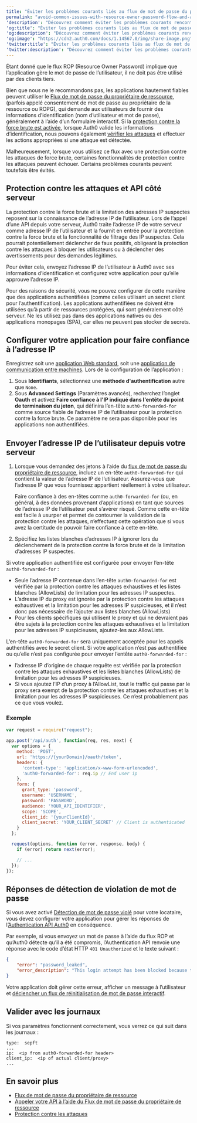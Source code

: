 ---
title: "Éviter les problèmes courants liés au flux de mot de passe du propriétaire de ressource et à la protection contre les attaques"
permalink: "avoid-common-issues-with-resource-owner-password-flow-and-attack-protection"
'description': "Découvrez comment éviter les problèmes courants rencontrés lors de l’utilisation du flux de mot de passe du propriétaire de ressource pour appeler des API côté serveur avec la protection contre les attaques activée."
'og:title': "Éviter les problèmes courants liés au flux de mot de passe du propriétaire de ressource et à la protection contre les attaques"
'og:description': "Découvrez comment éviter les problèmes courants rencontrés lors de l’utilisation du flux de mot de passe du propriétaire de ressource pour appeler des API côté serveur avec la protection contre les attaques activée."
'og:image': "https://cdn2.auth0.com/docs/1.14567.0/img/share-image.png"
'twitter:title': "Éviter les problèmes courants liés au flux de mot de passe du propriétaire de ressource et à la protection contre les attaques"
'twitter:description': "Découvrez comment éviter les problèmes courants rencontrés lors de l’utilisation du flux de mot de passe du propriétaire de ressource pour appeler des API côté serveur avec la protection contre les attaques activée."
---

<Warning>

Étant donné que le flux ROP (Resource Owner Password) implique que l’application gère le mot de passe de l’utilisateur, il ne doit pas être utilisé par des clients tiers.

</Warning>

Bien que nous ne le recommandons pas, les applications hautement fiables peuvent utiliser le [Flux de mot de passe du propriétaire de ressource](/docs/fr-ca/get-started/authentication-and-authorization-flow/resource-owner-password-flow), (parfois appelé consentement de mot de passe au propriétaire de la ressource ou ROPG), qui demande aux utilisateurs de fournir des informations d’identification (nom d’utilisateur et mot de passe), généralement à l’aide d’un formulaire interactif. Si la [protection contre la force brute est activée](/docs/fr-ca/secure/attack-protection/brute-force-protection), lorsque Auth0 valide les informations d’identification, nous pouvons également [vérifier les attaques](/docs/fr-ca/secure/attack-protection) et effectuer les actions appropriées si une attaque est détectée.

Malheureusement, lorsque vous utilisez ce flux avec une protection contre les attaques de force brute, certaines fonctionnalités de protection contre les attaques peuvent échouer. Certains problèmes courants peuvent toutefois être évités.

## Protection contre les attaques et API côté serveur

La protection contre la force brute et la limitation des adresses IP suspectes reposent sur la connaissance de l’adresse IP de l’utilisateur. Lors de l’appel d’une API depuis votre serveur, Auth0 traite l’adresse IP de votre serveur comme adresse IP de l’utilisateur et la fournit en entrée pour la protection contre la force brute et la fonctionnalité de filtrage des IP suspectes. Cela pourrait potentiellement déclencher de faux positifs, obligeant la protection contre les attaques à bloquer les utilisateurs ou à déclencher des avertissements pour des demandes légitimes.

Pour éviter cela, envoyez l’adresse IP de l’utilisateur à Auth0 avec ses informations d’identification et configurez votre application pour qu’elle approuve l’adresse IP.

<Warning>

Pour des raisons de sécurité, vous ne pouvez configurer de cette manière que des applications authentifiées (comme celles utilisant un secret client pour l’authentification). Les applications authentifiées ne doivent être utilisées qu’à partir de ressources protégées, qui sont généralement côté serveur. Ne les utilisez pas dans des applications natives ou des applications monopages (SPA), car elles ne peuvent pas stocker de secrets.

</Warning>

## Configurer votre application pour faire confiance à l’adresse IP

Enregistrez soit une [application Web standard](/docs/fr-ca/get-started/auth0-overview/create-applications/regular-web-apps), soit une [application de communication entre machines](/docs/fr-ca/get-started/auth0-overview/create-applications/machine-to-machine-apps). Lors de la configuration de l’application :

1. Sous **Identifiants**, sélectionnez une **méthode d'authentification** autre que `None`.
2. Sous **Advanced Settings** (Paramètres avancés), recherchez l’onglet **Oauth** et activez **Faire confiance à l'IP indiqué dans l'entête du point de terminaison du jeton**, qui définira l’en-tête `auth0-forwarded-for` comme source fiable de l’adresse IP de l’utilisateur pour la protection contre la force brute. Ce paramètre ne sera pas disponible pour les applications non authentifiées.

## Envoyer l’adresse IP de l’utilisateur depuis votre serveur

1. Lorsque vous demandez des jetons à l’aide du [flux de mot de passe du propriétaire de ressource](/docs/fr-ca/get-started/authentication-and-authorization-flow/resource-owner-password-flow/call-your-api-using-resource-owner-password-flow), incluez un en-tête `auth0-forwarded-for` qui contient la valeur de l’adresse IP de l’utilisateur. Assurez-vous que l’adresse IP que vous fournissez appartient réellement à votre utilisateur.

   <Warning>

   Faire confiance à des en-têtes comme `auth0-forwarded-for` (ou, en général, à des données provenant d’applications) en tant que sources de l’adresse IP de l’utilisateur peut s’avérer risqué. Comme cette en-tête est facile à usurper et permet de contourner la validation de la protection contre les attaques, n’effectuez cette opération que si vous avez la certitude de pouvoir faire confiance à cette en-tête.

   </Warning>

2. Spécifiez les listes blanches d’adresses IP à ignorer lors du déclenchement de la protection contre la force brute et de la limitation d’adresses IP suspectes.

<Card title="Autoriser l’énumération avec une protection contre les attaques exhaustives et la limitation pour les adresses IP suspicieuses">

Si votre application authentifiée est configurée pour envoyer l’en-tête `auth0-forwarded-for` :

* Seule l’adresse IP contenue dans l’en-tête `auth0-forwarded-for` est vérifiée par la protection contre les attaques exhaustives et les listes blanches (AllowLists) de limitation pour les adresses IP suspectes.
* L’adresse IP du proxy est ignorée par la protection contre les attaques exhaustives et la limitation pour les adresses IP suspicieuses, et il n’est donc pas nécessaire de l’ajouter aux listes blanches (AllowLists)
* Pour les clients spécifiques qui utilisent le proxy et qui ne devraient pas être sujets à la protection contre les attaques exhaustives et la limitation pour les adresses IP suspicieuses, ajoutez-les aux AllowLists.

L’en-tête `auth0-forwarded-for` sera uniquement acceptée pour les appels authentifiés avec le secret client. Si votre application n’est pas authentifiée ou qu’elle n’est pas configurée pour envoyer l’entête `auth0-forwarded-for` :

* l’adresse IP d’origine de chaque requête est vérifiée par la protection contre les attaques exhaustives et les listes blanches (AllowLists) de limitation pour les adresses IP suspicieuses.
* Si vous ajoutez l’IP d’un proxy à l’AllowList, tout le traffic qui passe par le proxy sera exempt de la protection contre les attaques exhaustives et la limitation pour les adresses IP suspicieuses. Ce n’est probablement pas ce que vous voulez.

</Card>

### Exemple

```javascript lines
var request = require("request");

app.post('/api/auth', function(req, res, next) {
  var options = {
    method: 'POST',
    url: 'https://{yourDomain}/oauth/token',
    headers: {
      'content-type': 'application/x-www-form-urlencoded',
      'auth0-forwarded-for': req.ip // End user ip
    },
    form: {
      grant_type: 'password',
      username: 'USERNAME',
      password: 'PASSWORD',
      audience: 'YOUR_API_IDENTIFIER',
      scope: 'SCOPE',
      client_id: '{yourClientId}',
      client_secret: 'YOUR_CLIENT_SECRET' // Client is authenticated
    }
  };

  request(options, function (error, response, body) {
    if (error) return next(error);

    // ...
  });
});
```

## Réponses de détection de violation de mot de passe

Si vous avez activé [Détection de mot de passe violé](/docs/fr-ca/secure/attack-protection/breached-password-detection) pour votre locataire, vous devez configurer votre application pour gérer les réponses de l’[Authentication API Auth0](/docs/fr-ca/api/authentication) en conséquence.

Par exemple, si vous envoyez un mot de passe à l’aide du flux ROP et qu’Auth0 détecte qu’il a été compromis, l’Authentication API renvoie une réponse avec le code d’état HTTP `401 Unauthorized` et le texte suivant :

```json lines
{
    "error": "password_leaked",
    "error_description": "This login attempt has been blocked because the password you're using was previously disclosed through a data breach (not in this application). Please check your email for more information."
}
```

Votre application doit gérer cette erreur, afficher un message à l’utilisateur et [déclencher un flux de réinitialisation de mot de passe interactif](/docs/fr-ca/authenticate/database-connections/password-change#authentication-api).

## Valider avec les journaux

Si vos paramètres fonctionnent correctement, vous verrez ce qui suit dans les journaux :

``` lines
type:  sepft
...
ip:  <ip from auth0-forwarded-for header>
client_ip:  <ip of actual client/proxy>
...
```

## En savoir plus

* [Flux de mot de passe du propriétaire de ressource](/docs/fr-ca/get-started/authentication-and-authorization-flow/resource-owner-password-flow)
* [Appeler votre API à l’aide du Flux de mot de passe du propriétaire de ressource](/docs/fr-ca/get-started/authentication-and-authorization-flow/resource-owner-password-flow/call-your-api-using-resource-owner-password-flow)
* [Protection contre les attaques](/docs/fr-ca/secure/attack-protection)